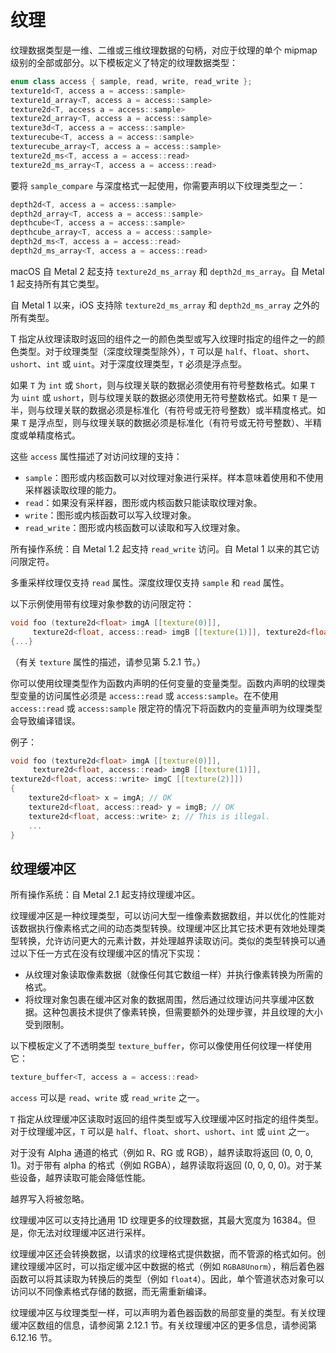 # 纹理

<ToBePolishedAfterTranslation />

<OrigninalPDF title="2.9 Textures" />

纹理数据类型是一维、二维或三维纹理数据的句柄，对应于纹理的单个 mipmap 级别的全部或部分。以下模板定义了特定的纹理数据类型：

```cpp
enum class access { sample, read, write, read_write };
texture1d<T, access a = access::sample>
texture1d_array<T, access a = access::sample>
texture2d<T, access a = access::sample>
texture2d_array<T, access a = access::sample>
texture3d<T, access a = access::sample>
texturecube<T, access a = access::sample>
texturecube_array<T, access a = access::sample>
texture2d_ms<T, access a = access::read>
texture2d_ms_array<T, access a = access::read>
```

要将 `sample_compare` 与深度格式一起使用，你需要声明以下纹理类型之一：

```cpp
depth2d<T, access a = access::sample>
depth2d_array<T, access a = access::sample>
depthcube<T, access a = access::sample>
depthcube_array<T, access a = access::sample>
depth2d_ms<T, access a = access::read>
depth2d_ms_array<T, access a = access::read>
```

macOS 自 Metal 2 起支持 `texture2d_ms_array` 和 `depth2d_ms_array`。自 Metal 1 起支持所有其它类型。

自 Metal 1 以来，iOS 支持除 `texture2d_ms_array` 和 `depth2d_ms_array` 之外的所有类型。

T 指定从纹理读取时返回的组件之一的颜色类型或写入纹理时指定的组件之一的颜色类型。对于纹理类型（深度纹理类型除外），`T` 可以是 `half`、`float`、`short`、`ushort`、`int` 或 `uint`。对于深度纹理类型，`T` 必须是浮点型。

如果 `T` 为 `int` 或 `Short`，则与纹理关联的数据必须使用有符号整数格式。如果 `T` 为 `uint` 或 `ushort`，则与纹理关联的数据必须使用无符号整数格式。如果 `T` 是一半，则与纹理关联的数据必须是标准化（有符号或无符号整数）或半精度格式。如果 `T` 是浮点型，则与纹理关联的数据必须是标准化（有符号或无符号整数）、半精度或单精度格式。

这些 `access` 属性描述了对访问纹理的支持：

- `sample`：图形或内核函数可以对纹理对象进行采样。样本意味着使用和不使用采样器读取纹理的能力。
- `read`：如果没有采样器，图形或内核函数只能读取纹理对象。
- `write`：图形或内核函数可以写入纹理对象。
- `read_write`：图形或内核函数可以读取和写入纹理对象。

所有操作系统：自 Metal 1.2 起支持 `read_write` 访问。自 Metal 1 以来的其它访问限定符。

多重采样纹理仅支持 `read` 属性。深度纹理仅支持 `sample` 和 `read` 属性。

以下示例使用带有纹理对象参数的访问限定符：

```cpp
void foo (texture2d<float> imgA [[texture(0)]],
     texture2d<float, access::read> imgB [[texture(1)]], texture2d<float, access::write> imgC [[texture(2)]])
{...}
```

（有关 `texture` 属性的描述，请参见第 5.2.1 节。）

你可以使用纹理类型作为函数内声明的任何变量的变量类型。函数内声明的纹理类型变量的访问属性必须是 `access::read` 或 `access:sample`。在不使用 `access::read` 或 `access:sample` 限定符的情况下将函数内的变量声明为纹理类型会导致编译错误。

例子：

```cpp
void foo (texture2d<float> imgA [[texture(0)]],
     texture2d<float, access::read> imgB [[texture(1)]],
texture2d<float, access::write> imgC [[texture(2)]])
{
    texture2d<float> x = imgA; // OK
    texture2d<float, access::read> y = imgB; // OK
    texture2d<float, access::write> z; // This is illegal.
    ...
}
```

## 纹理缓冲区

所有操作系统：自 Metal 2.1 起支持纹理缓冲区。

纹理缓冲区是一种纹理类型，可以访问大型一维像素数据数组，并以优化的性能对该数据执行像素格式之间的动态类型转换。纹理缓冲区比其它技术更有效地处理类型转换，允许访问更大的元素计数，并处理越界读取访问。类似的类型转换可以通过以下任一方式在没有纹理缓冲区的情况下实现：

- 从纹理对象读取像素数据（就像任何其它数组一样）并执行像素转换为所需的格式。
- 将纹理对象包裹在缓冲区对象的数据周围，然后通过纹理访问共享缓冲区数据。这种包裹技术提供了像素转换，但需要额外的处理步骤，并且纹理的大小受到限制。

以下模板定义了不透明类型 `texture_buffer`，你可以像使用任何纹理一样使用它：

```cpp
texture_buffer<T, access a = access::read>
```

`access` 可以是 `read`、`write` 或 `read_write` 之一。

`T` 指定从纹理缓冲区读取时返回的组件类型或写入纹理缓冲区时指定的组件类型。对于纹理缓冲区，`T` 可以是 `half`、`float`、`short`、`ushort`、`int` 或 `uint` 之一。

对于没有 Alpha 通道的格式（例如 R、RG 或 RGB），越界读取将返回 (0, 0, 0, 1)。对于带有 alpha 的格式（例如 RGBA），越界读取将返回 (0, 0, 0, 0)。对于某些设备，越界读取可能会降低性能。

越界写入将被忽略。

纹理缓冲区可以支持比通用 1D 纹理更多的纹理数据，其最大宽度为 16384。但是，你无法对纹理缓冲区进行采样。

纹理缓冲区还会转换数据，以请求的纹理格式提供数据，而不管源的格式如何。创建纹理缓冲区时，可以指定缓冲区中数据的格式（例如 `RGBA8Unorm`），稍后着色器函数可以将其读取为转换后的类型（例如 `float4`）。因此，单个管道状态对象可以访问以不同像素格式存储的数据，而无需重新编译。

纹理缓冲区与纹理类型一样，可以声明为着色器函数的局部变量的类型。有关纹理缓冲区数组的信息，请参阅第 2.12.1 节。有关纹理缓冲区的更多信息，请参阅第 6.12.16 节。
